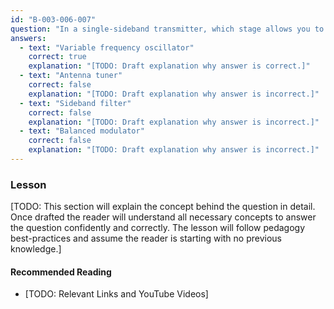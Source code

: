 ```yaml
---
id: "B-003-006-007"
question: "In a single-sideband transmitter, which stage allows you to adjust the final transmit frequency?"
answers:
  - text: "Variable frequency oscillator"
    correct: true
    explanation: "[TODO: Draft explanation why answer is correct.]"
  - text: "Antenna tuner"
    correct: false
    explanation: "[TODO: Draft explanation why answer is incorrect.]"
  - text: "Sideband filter"
    correct: false
    explanation: "[TODO: Draft explanation why answer is incorrect.]"
  - text: "Balanced modulator"
    correct: false
    explanation: "[TODO: Draft explanation why answer is incorrect.]"
---
```


### Lesson

[TODO: This section will explain the concept behind the question in detail. Once drafted the reader will understand all necessary concepts to answer the question confidently and correctly. The lesson will follow pedagogy best-practices and assume the reader is starting with no previous knowledge.]

#### Recommended Reading

- [TODO: Relevant Links and YouTube Videos]
